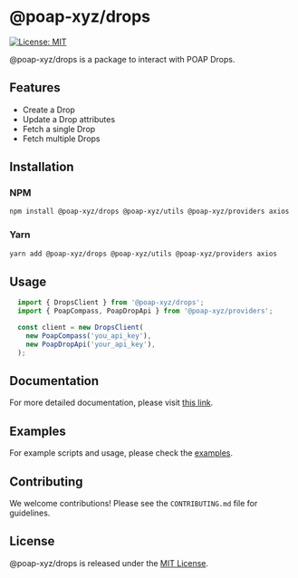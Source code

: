 # @poap-xyz/drops

[![License: MIT](https://img.shields.io/badge/License-MIT-green.svg)](https://opensource.org/licenses/MIT)

@poap-xyz/drops is a package to interact with POAP Drops.

## Features

- Create a Drop
- Update a Drop attributes
- Fetch a single Drop
- Fetch multiple Drops

## Installation

### NPM

```bash
npm install @poap-xyz/drops @poap-xyz/utils @poap-xyz/providers axios
```

### Yarn

```bash
yarn add @poap-xyz/drops @poap-xyz/utils @poap-xyz/providers axios
```

## Usage

```javascript
  import { DropsClient } from '@poap-xyz/drops';
  import { PoapCompass, PoapDropApi } from '@poap-xyz/providers';

  const client = new DropsClient(
    new PoapCompass('you_api_key'),
    new PoapDropApi('your_api_key'),
  );
```

## Documentation

For more detailed documentation, please visit [this link](https://documentation.poap.tech/docs).

## Examples

For example scripts and usage, please check the [examples](https://github.com/poap-xyz/poap.js/tree/main/examples).

## Contributing

We welcome contributions! Please see the `CONTRIBUTING.md` file for guidelines.

## License

@poap-xyz/drops is released under the [MIT License](https://opensource.org/licenses/MIT).

